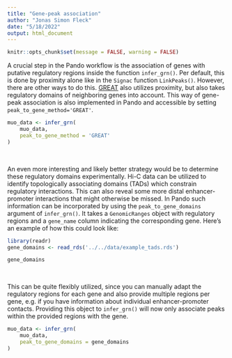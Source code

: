 ```yaml
---
title: "Gene-peak association"
author: "Jonas Simon Fleck"
date: "5/18/2022"
output: html_document
---
```


```r
knitr::opts_chunk$set(message = FALSE, warning = FALSE)
```


A crucial step in the Pando workflow is the association of genes with putative regulatory regions inside the function `infer_grn()`. Per default, this is done by proximity alone like in the `Signac` function `LinkPeaks()`. However, there are other ways to do this. [GREAT](http://great.stanford.edu/public/html/) also utilizes proximity, but also takes regulatory domains of neighboring genes into account. This way of gene-peak association is also implemented in Pando and accessible by setting `peak_to_gene_method='GREAT'`. 


```r
muo_data <- infer_grn(
    muo_data,
    peak_to_gene_method = 'GREAT'
) 
```
\

An even more interesting and likely better strategy would be to determine these regulatory domains experimentally. Hi-C data can be utilized to identify topologically associating domains (TADs) which constrain regulatory interactions. This can also reveal some more distal enhancer-promoter interactions that might otherwise be missed. In Pando such information can be incorporated by using the `peak_to_gene_domains` argument of `infer_grn()`. It takes a `GenomicRanges` object with regulatory regions and a `gene_name` column indicating the corresponding gene. Here's an example of how this could look like:

```r
library(readr)
gene_domains <- read_rds('../../data/example_tads.rds')
```
```r
gene_domains
```
\

This can be quite flexibly utilized, since you can manually adapt the regulatory regions for each gene and also provide multiple regions per gene, e.g. if you have information about individual enhancer-promoter contacts. Providing this object to `infer_grn()` will now only associate peaks within the provided regions with the gene.

```r
muo_data <- infer_grn(
    muo_data,
    peak_to_gene_domains = gene_domains
) 
```

